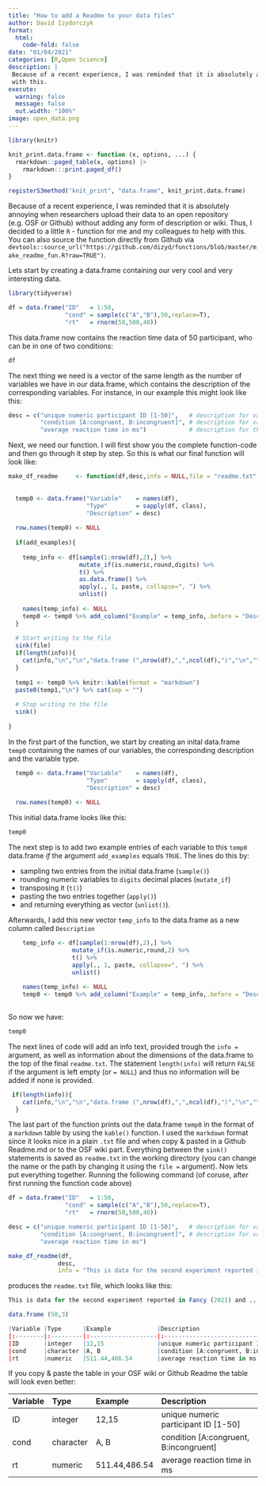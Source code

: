 ```yaml
---
title: "How to add a Readme to your data files"
author: David Izydorczyk
format:
  html:
    code-fold: false
date: "01/04/2021"
categories: [R,Open Science]
description: |
 Because of a recent experience, I was reminded that it is absolutely annoying when researchers   upload their data to an open repository (e.g. OSF or Github) without adding any form of description or wiki. Thus, I decided to a little `R` - function for me and my colleagues to help
 with this.   
execute: 
  warning: false
  message: false
  out.width: "100%"
image: open_data.png
---
```



```r
library(knitr)

knit_print.data.frame <- function (x, options, ...) {
  rmarkdown::paged_table(x, options) |>
    rmarkdown:::print.paged_df()
}

registerS3method("knit_print", "data.frame", knit_print.data.frame)
```

Because of a recent experience, I was reminded that it is absolutely annoying when researchers upload their data to an open repository (e.g. OSF or Github) without adding any form of description or wiki. Thus, I decided to a little `R` - function for me and my colleagues to help with this. You can also source the function directly from Github via `devtools::source_url("https://github.com/dizyd/functions/blob/master/make_readme_fun.R?raw=TRUE")`. 

Lets start by creating a data.frame containing our very cool and very interesting data. 

```r
library(tidyverse)

df = data.frame("ID"   = 1:50,
                "cond" = sample(c("A","B"),50,replace=T),
                "rt"   = rnorm(50,500,40))
```

This data.frame now contains the reaction time data of 50 participant, who can be in one of two conditions:

```r
df
```

The next thing we need is a vector of the same length as the number of variables we have in our data.frame, which contains the description of the corresponding variables. For instance, in our example this might look like this:

```r
desc = c("unique numeric participant ID [1-50]",   # description for variable ID
         "condition [A:congruent, B:incongruent]", # description for variable condition
         "average reaction time in ms")            # description for the variable rt
```


Next, we need our function. I will first show you the complete function-code and then go through it step by step. So this is what our final function will look like:

```r
make_df_readme     <- function(df,desc,info = NULL,file = "readme.txt",add_examples=TRUE,digits=2){  
  
  
  temp0 <- data.frame("Variable"    = names(df),
                      "Type"        = sapply(df, class),
                      "Description" = desc)
  
  row.names(temp0) <- NULL
  
  if(add_examples){
    
    temp_info <- df[sample(1:nrow(df),2),] %>%
                    mutate_if(is.numeric,round,digits) %>% 
                    t() %>%
                    as.data.frame() %>%
                    apply(., 1, paste, collapse=", ") %>% 
                    unlist()
    
    names(temp_info) <- NULL
    temp0 <- temp0 %>% add_column("Example" = temp_info,.before = "Description")
  }
  
  # Start writing to the file
  sink(file)
  if(length(info)){
    cat(info,"\n","\n","data.frame (",nrow(df),",",ncol(df),")","\n","\n",sep = "")
  }
  
  temp1 <- temp0 %>% knitr::kable(format = "markdown") 
  paste0(temp1,"\n") %>% cat(sep = "")
  
  # Stop writing to the file
  sink()
  
}
```

In the first part of the function, we start by creating an inital data.frame `temp0` containing the names of our variables, the corresponding description and the variable type. 

```r
  temp0 <- data.frame("Variable"    = names(df),
                      "Type"        = sapply(df, class),
                      "Description" = desc)
  
  row.names(temp0) <- NULL

```

This initial data.frame looks like this:

```r
temp0
```

The next step is to add two example entries of each variable to this `temp0` data.frame *if* the argument `add_examples` equals `TRUE`. The lines do this by: 

- sampling two entries from the initial data.frame (`sample()`)
- rounding numeric variables to `digits` decimal places (`mutate_if`)
- transposing it (`t()`)
- pasting the two entries together (`apply()`) 
- and returning everything as vector (`unlist()`).  

Afterwards, I add this new vector `temp_info` to the data.frame as a new column called `Description`

```r
    temp_info <- df[sample(1:nrow(df),2),] %>%
                  mutate_if(is.numeric,round,2) %>% 
                  t() %>%
                  apply(., 1, paste, collapse=", ") %>% 
                  unlist()
    
    names(temp_info) <- NULL
    temp0 <- temp0 %>% add_column("Example" = temp_info,.before = "Description")
  
```

So now we have:

```r
temp0
```

The next lines of code will add an info text, provided trough the `info = ` argument, as well as information about the dimensions of the data.frame to the top of the final `readme.txt`. The statement `length(info)` will return `FALSE` if the argument is left empty (or `= NULL`) and thus no information will be added if none is provided. 

```r
 if(length(info)){
    cat(info,"\n","\n","data.frame (",nrow(df),",",ncol(df),")","\n","\n",sep = "")
  }
```

The last part of the function prints out the data.frame `temp0` in the format of a `markdown` table by using the `kable()` function. I used the `markdown` format since it looks nice in a plain `.txt` file and when copy & pasted in a Github Readme.md or to the OSF wiki part. Everything between the  `sink()` statements is saved as `readme.txt` in the working directory (you can change the name or the path by changing it using the `file = ` argument). Now lets put everything together. Running the following command (of coruse, after first running the function code above) 

```r

df = data.frame("ID"   = 1:50,
                "cond" = sample(c("A","B"),50,replace=T),
                "rt"   = rnorm(50,500,40))

desc = c("unique numeric participant ID [1-50]",   # description for variable ID
         "condition [A:congruent, B:incongruent]", # description for variable condition
         "average reaction time in ms")  

make_df_readme(df,
              desc,
              info = "This is data for the second experiment reported in Fancy (2021) and ...")
```

produces the `readme.txt` file, which looks like this:

```r
This is data for the second experiment reported in Fancy (2021) and ...

data.frame (50,3)

|Variable |Type      |Example             |Description                            |
|:--------|:---------|:-------------------|:--------------------------------------|
|ID       |integer   |12,15               |unique numeric participant ID [1-50]   |
|cond     |character |A, B                |condition [A:congruent, B:incongruent] |
|rt       |numeric   |511.44,486.54       |average reaction time in ms            |

```

If you copy & paste the table in your OSF wiki or Github Readme the table will look even better: 

|Variable |Type      |Example             |Description                            |
|:--------|:---------|:-------------------|:--------------------------------------|
|ID       |integer   |12,15               |unique numeric participant ID [1-50]   |
|cond     |character |A, B                |condition [A:congruent, B:incongruent] |
|rt       |numeric   |511.44,486.54       |average reaction time in ms            |
